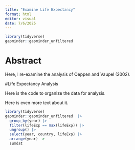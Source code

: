 ```yaml
---
title: "Examine Life Expectancy"
format: html
editor: visual
date: 7/6/2025
---
```


```r
library(tidyverse)
gapminder::gapminder_unfiltered
```

# Abstract

Here, I re-examine the analysis of Oeppen and Vaupel (2002).

#Life Expectancy Analysis

Here is the code to organize the data for analysis.

Here is even more text about it.

```r
library(tidyverse)
gapminder::gapminder_unfiltered  |> 
  group_by(year) |>
  filter(lifeExp == max(lifeExp)) |>
  ungroup() |>
  select(year, country, lifeExp) |>
  arrange(year) ->
  sumdat
```
